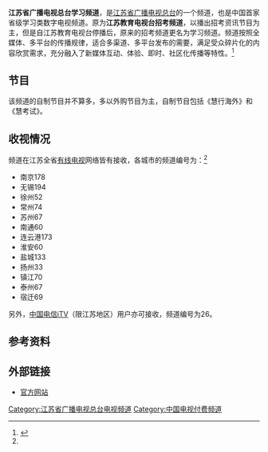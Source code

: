 {{multiple issues|
{{primarysources|time=2014-06-26T01:39:46+00:00}}
{{refimprove|time=2014-06-26T01:39:46+00:00}}
}}
{{頻道資訊
| 頻道名稱         = 江苏省广播电视总台学习频道
| 所屬國家或地區   = {{CHNML}}
| 總部所在         = {{CHN}}[[江苏省|江苏省]][[南京市|南京市]]草场门大街105号
| 播放地區         = 江苏省
| 開播日期         = 2006年5月1日（招考频道）<br>2012年12月29日（学习频道）
| 頻道語言         = [[普通话|普通话]]
| 頻道類別         = 学习类
| 視頻格式         = [[SDTV|SDTV]]
| 擁有者           = 江苏教育电视台（[[江苏省教育厅|江苏省教育厅]]）（2012年12月29日前）<br>[[江苏省广播电视总台|江苏省广播电视总台]]（2012年12月29日后）
| 前頻道名稱       = 江苏招考频道
| 被取代名稱       = 江苏教育频道
| 頻道官方網站     = http://www.jetv.net/online/subject/xxpd/index.asp
| 備註            = 
| 數位有線電視供應商01 = 江苏有线（徐州、扬州和南通为中广有线）
| 數位有線電視頻道數01 = 视地区而定（详见下文）
| 寬頻電視供應商01 = [[中国电信|中国电信]][[iTV|iTV]]（限江苏地区）
| 寬頻電視頻道數01 = 26频道
| 線上收看網站01   = 在线收看
| 線上收看網址01   = [http://live.jstv.com/ 免费观看]
}}
'''江苏省广播电视总台学习频道'''，是[[江苏省广播电视总台|江苏省广播电视总台]]的一个频道，也是中国首家省级学习类数字电视频道。原为'''江苏教育电视台招考频道'''，以播出招考资讯节目为主，但是自江苏教育电视台停播后，原来的招考频道更名为学习频道。频道按照全媒体、多平台的传播规律，适合多渠道、多平台发布的需要，满足受众碎片化的内容欣赏需求，充分融入了新媒体互动、体验、即时、社区化传播等特性。<ref name="简介">{{Cite web |url=http://www.jetv.net/online/subject/xxpd/index.asp |title=频道简介 |accessdate=2014-06-26 |archive-date=2014-09-07 |archive-url=https://web.archive.org/web/20140907020252/http://www.jetv.net/online/subject/xxpd/index.asp |dead-url=yes }}</ref>

==节目==
该频道的自制节目并不算多，多以外购节目为主，自制节目包括《慧行海外》和《慧考试》。
==收视情况==
频道在江苏全省[[有线电视|有线电视]]网络皆有接收，各城市的频道编号为：<ref name="简介"/>
*南京178
*无锡194
*徐州52
*常州74
*苏州67
*南通60
*连云港173
*淮安60
*盐城133
*扬州33
*镇江70
*泰州67
*宿迁69
另外，[[中国电信|中国电信]][[iTV|iTV]]（限江苏地区）用户亦可接收，频道编号为26。
==参考资料==
{{reflist}}

==外部链接==
*[http://www.jetv.net/online/subject/xxpd/index.asp 官方网站] {{Wayback|url=http://www.jetv.net/online/subject/xxpd/index.asp |date=20140907020252 }}

{{江苏省广播电视总台}}
{{中华人民共和国广播电视付费频道}}

[[Category:江苏省广播电视总台电视频道|Category:江苏省广播电视总台电视频道]]
[[Category:中国电视付费频道|Category:中国电视付费频道]]